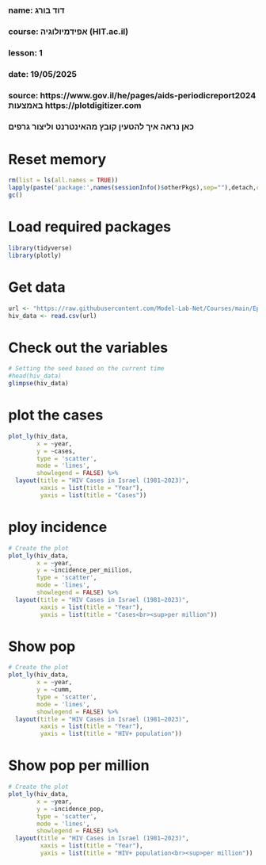###
### name: דוד בורג
### course: אפידמיולוגיה (HIT.ac.il)
### lesson: 1
### date: 19/05/2025
### source: https://www.gov.il/he/pages/aids-periodicreport2024 באמצעות https://plotdigitizer.com
###  
###  כאן נראה איך להטעין קובץ מהאינטרנט וליצור גרפים
###

# Reset memory
```{r setup-packages, include false}
rm(list = ls(all.names = TRUE))
lapply(paste('package:',names(sessionInfo()$otherPkgs),sep=""),detach,character.only=TRUE,unload=TRUE,force=TRUE)
gc()
```

# Load required packages
```{r setup-packages, include false}
library(tidyverse)
library(plotly)
```

# Get data
```{r load data, include false}
url <- "https://raw.githubusercontent.com/Model-Lab-Net/Courses/main/Epi/Data/HIV_Israel_1981-2023.csv"
hiv_data <- read.csv(url)

```

# Check out the variables
```{r load data, include false}
# Setting the seed based on the current time
#head(hiv_data)
glimpse(hiv_data)
```

# plot the cases
```{r cases, include false}
plot_ly(hiv_data, 
        x = ~year, 
        y = ~cases, 
        type = 'scatter', 
        mode = 'lines',
        showlegend = FALSE) %>%
  layout(title = "HIV Cases in Israel (1981–2023)",
         xaxis = list(title = "Year"),
         yaxis = list(title = "Cases"))
```


# ploy incidence
```{r incidence, include false}
# Create the plot
plot_ly(hiv_data, 
        x = ~year, 
        y = ~incidence_per_miilion, 
        type = 'scatter', 
        mode = 'lines',
        showlegend = FALSE) %>%
  layout(title = "HIV Cases in Israel (1981–2023)",
         xaxis = list(title = "Year"),
         yaxis = list(title = "Cases<br><sup>per million"))
```

# Show pop
```{r pop, include false}
# Create the plot
plot_ly(hiv_data, 
        x = ~year, 
        y = ~cumm, 
        type = 'scatter', 
        mode = 'lines',
        showlegend = FALSE) %>%
  layout(title = "HIV Cases in Israel (1981–2023)",
         xaxis = list(title = "Year"),
         yaxis = list(title = "HIV+ population"))
```

# Show pop per million
```{r pop, include false}
# Create the plot
plot_ly(hiv_data, 
        x = ~year, 
        y = ~incidence_pop, 
        type = 'scatter', 
        mode = 'lines',
        showlegend = FALSE) %>%
  layout(title = "HIV Cases in Israel (1981–2023)",
         xaxis = list(title = "Year"),
         yaxis = list(title = "HIV+ population<br><sup>per million"))
```
